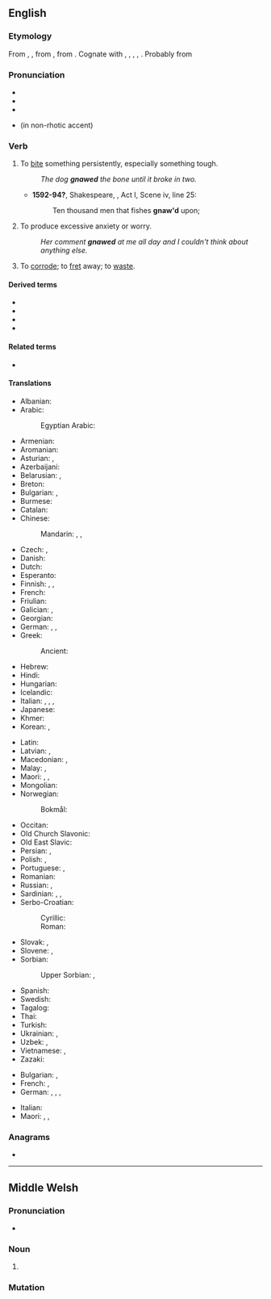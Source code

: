 ==English==

===Etymology===
From {{inh|en|enm|gnawen}}, {{m|enm|gnaȝen}}, from {{inh|en|ang|gnagan}}, from {{inh|en|gem-pro|*gnaganą}}. Cognate with {{cog|nl|knagen}}, {{cog|de|nagen}}, {{cog|nb|gnage}}, {{cog|nn|gnaga}}, {{cog|sv|gnaga}}. Probably from {{der|en|ine-pro|*gʰnēgʰ-|t=to gnaw, scratch}}

===Pronunciation===
* {{IPA|en|/nɔː/}}
* {{audio|en|en-us-gnaw.ogg|Audio (US)}}
* {{rhymes|en|ɔː}}
* {{homophones|en|nor}} (in non-rhotic accent)

===Verb===
{{en-verb|gnaws|gnawing|gnawed|past2=gnew|past2_qual=dialectal|gnawed|past_ptc2=gnawn|past_ptc2_qual=archaic}}

# {{lb|en|ambitransitive}} To [[bite]] something persistently, especially something tough.
#: ''The dog '''gnawed''' the bone until it broke in two.''
#* '''1592-94?''', Shakespeare, {{w|Richard III (play)|Richard III}}, Act I, Scene iv, line 25:
#*: Ten thousand men that fishes '''gnaw'd''' upon;
# {{lb|en|intransitive}} To produce excessive anxiety or worry.
#: ''Her comment '''gnawed''' at me all day and I couldn't think about anything else.''
# To [[corrode]]; to [[fret]] away; to [[waste]].

====Derived terms====
* {{l|en|begnaw}}
* {{l|en|gnawer}}
* {{l|en|gnawable}}
* {{l|en|ungnawed}}

====Related terms====
* {{l|en|nag}}

====Translations====
{{trans-top|to bite something persistently}}
* Albanian: {{t|sq|bren}}
* Arabic: {{t|ar|نَخَرَ}}
*: Egyptian Arabic: {{t|arz|قرص|tr=ʾaraṣ}}
* Armenian: {{t+|hy|կրծել}}
* Aromanian: {{t|rup|arod}}
* Asturian: {{t|ast|royer}}, {{t|ast|roer}}
* Azerbaijani: {{t|az|gəmirmək}}
* Belarusian: {{t|be|гры́зці|impf|sc=Cyrl}}, {{t|be|глада́ць|impf}}
* Breton: {{t+|br|krignat}}
* Bulgarian: {{t+|bg|гриза́|impf|sc=Cyrl}}, {{t|bg|гло́жда|impf}}
* Burmese: {{t+|my|တွပ်}}
* Catalan: {{t+|ca|rosegar}}
* Chinese:
*: Mandarin: {{t+|cmn|啃|tr=kěn|sc=Hani}}, {{t+|cmn|咬|tr=yǎo|sc=Hani}}, {{t+|cmn|噬|tr=shì|sc=Hani}}
* Czech: {{t|cs|hlodat|impf}}, {{t|cs|hryzat|impf}}
* Danish: {{t|da|gnave}}
* Dutch: {{t+|nl|knagen}}
* Esperanto: {{t|eo|ronĝi}}
* Finnish: {{t|fi|jyrsiä}}, {{t|fi|jäytää}}, {{t+|fi|kalvaa}}
* French: {{t+|fr|ronger}}
* Friulian: {{t|fur|roseâ}}
* Galician: {{t|gl|roer}}, {{t+|gl|rillar}}
* Georgian: {{t-needed|ka}}
* German: {{t+|de|nagen}}, {{t+|de|kauen}}, {{t+|de|knabbern}}
* Greek: {{t+|el|ροκανίζω}}
*: Ancient: {{t|grc|τρώγω}}
* Hebrew: {{t|he|כִּרְסֵם|tr=kirsém|sc=Hebr}}
* Hindi: {{t+|hi|कुतरना}}
* Hungarian: {{t+|hu|rág}}
* Icelandic: {{t+|is|naga}}
* Italian: {{t+|it|rodere}}, {{t+|it|rosicchiare}}, {{t|it|mordicchiare}}, {{t+|it|rosicare}}
* Japanese: {{t+|ja|齧る|tr=かじる, kajiru|sc=Jpan}}
* Khmer: {{t+|km|កកេរ}}
* Korean: {{t+|ko|쏠다}}, {{t|ko|물어뜯다}}
{{trans-mid}}
* Latin: {{t|la|rōdō}}
* Latvian: {{t+|lv|kost}}, {{t|lv|krimst}}
* Macedonian: {{t|mk|гризе|impf|sc=Cyrl}}, {{t|mk|глода|impf}}
* Malay: {{t|ms|unggis}}, {{t|ms|kerumit}}
* Maori: {{t|mi|ngūngū}}, {{t|mi|ngau}}, {{t|mi|kakati}}
* Mongolian: {{t+|mn|мэрэх|sc=Cyrl}}
* Norwegian:
*: Bokmål: {{t|nb|gnage}}
* Occitan: {{t|oc|rodejar}}
* Old Church Slavonic: {{t|cu|грꙑзти|impf|sc=Cyrs}}
* Old East Slavic: {{t|orv|грызти|impf}}
* Persian: {{t+|fa|خاییدن|tr=xâyidan|sc=fa-Arab}}, {{t|fa|خسیدن|tr=xasidan|sc=fa-Arab}}
* Polish: {{t+|pl|gryźć|impf}}, {{t|pl|głodać|impf}}
* Portuguese: {{t+|pt|roer}}, {{t+|pt|morder}}
* Romanian: {{t+|ro|roade}}
* Russian: {{t+|ru|грызть|impf}}, {{t+|ru|глода́ть|impf}}
* Sardinian: {{t|sc|rodere}}, {{t|sc|arroere}}, {{t|sc|roere}}
* Serbo-Croatian:
*: Cyrillic: {{t|sh|глодати|impf}}
*: Roman: {{t+|sh|glodati|impf}}
* Slovak: {{t|sk|hlodať|impf}}, {{t|sk|hrýzť|impf}}
* Slovene: {{t+|sl|gristi|impf}}, {{t+|sl|glódati|impf}}
* Sorbian:
*: Upper Sorbian: {{t|hsb|hłodać|impf}}, {{t|hsb|hryzać|impf}}
* Spanish: {{t+|es|roer}}
* Swedish: {{t+|sv|gnaga}}
* Tagalog: {{l|tl|ngatngat}}
* Thai: {{t+|th|แทะ}}
* Turkish: {{t+|tr|kemirmek}}
* Ukrainian: {{t|uk|гри́зти|impf|sc=Cyrl}}, {{t|uk|глода́ти|impf}}
* Uzbek: {{t+|uz|gʻajimoq}}, {{t+|uz|kemirmoq}}
* Vietnamese: {{t+|vi|cắn}}, {{t+|vi|nhằn}}
* Zazaki: {{t|zza|koçen}}
{{trans-bottom}}

{{trans-top|to produce anxiety or worry}}
* Bulgarian: {{t+|bg|глождя|sc=Cyrl}}, {{t+|bg|терзая|sc=Cyrl}}
* French: {{t+|fr|harceler}}, {{t+|fr|préoccuper}}
* German: {{t+|de|nagen}}, {{t+|de|verfolgen}}, {{t+|de|umtreiben}}, {{t+|de|beschäftigen}}
{{trans-mid}}
* Italian: {{t+|it|rodere}}
* Maori: {{t|mi|kunāwhea}}, {{t|mi|whakakūnawheke}}, {{t|mi|kinikini}}
{{trans-bottom}}

===Anagrams===
* {{anagrams|en|a=agnw|Ngwa|Wang|gawn|gwan|wang}}

----

==Middle Welsh==

===Pronunciation===
* {{IPA|wlm|/ɡnau̯/}}

===Noun===
{{head|wlm|mutated noun}}

# {{soft mutation of|wlm|knaw}}

===Mutation===
{{wlm-mutation|k|naw}}